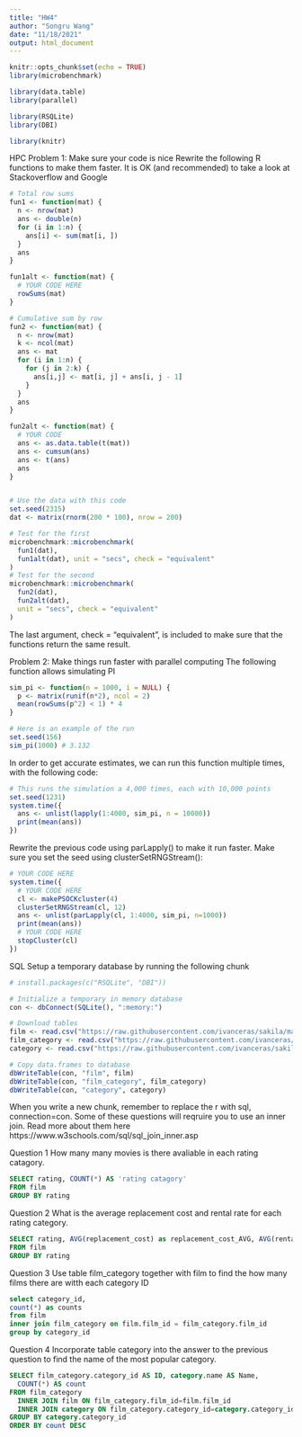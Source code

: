 ```yaml
---
title: "HW4"
author: "Songru Wang"
date: "11/18/2021"
output: html_document
---
```


```r
knitr::opts_chunk$set(echo = TRUE)
library(microbenchmark)

library(data.table)
library(parallel)

library(RSQLite)
library(DBI)

library(knitr)

```

HPC
Problem 1: Make sure your code is nice
Rewrite the following R functions to make them faster. It is OK (and recommended) to take a look at Stackoverflow and Google
```r
# Total row sums
fun1 <- function(mat) {
  n <- nrow(mat)
  ans <- double(n) 
  for (i in 1:n) {
    ans[i] <- sum(mat[i, ])
  }
  ans
}

fun1alt <- function(mat) {
  # YOUR CODE HERE
  rowSums(mat)
}

# Cumulative sum by row
fun2 <- function(mat) {
  n <- nrow(mat)
  k <- ncol(mat)
  ans <- mat
  for (i in 1:n) {
    for (j in 2:k) {
      ans[i,j] <- mat[i, j] + ans[i, j - 1]
    }
  }
  ans
}

fun2alt <- function(mat) {
  # YOUR CODE 
  ans <- as.data.table(t(mat))
  ans <- cumsum(ans)
  ans <- t(ans)
  ans
}


# Use the data with this code
set.seed(2315)
dat <- matrix(rnorm(200 * 100), nrow = 200)

# Test for the first
microbenchmark::microbenchmark(
  fun1(dat),
  fun1alt(dat), unit = "secs", check = "equivalent"
)
# Test for the second
microbenchmark::microbenchmark(
  fun2(dat),
  fun2alt(dat), 
  unit = "secs", check = "equivalent"
)
```
The last argument, check = “equivalent”, is included to make sure that the functions return the same result.


Problem 2: Make things run faster with parallel computing
The following function allows simulating PI
```r
sim_pi <- function(n = 1000, i = NULL) {
  p <- matrix(runif(n*2), ncol = 2)
  mean(rowSums(p^2) < 1) * 4
}

# Here is an example of the run
set.seed(156)
sim_pi(1000) # 3.132
```

In order to get accurate estimates, we can run this function multiple times, with the following code:
```r
# This runs the simulation a 4,000 times, each with 10,000 points
set.seed(1231)
system.time({
  ans <- unlist(lapply(1:4000, sim_pi, n = 10000))
  print(mean(ans))
})
```

Rewrite the previous code using parLapply() to make it run faster. Make sure you set the seed using clusterSetRNGStream():
```r
# YOUR CODE HERE
system.time({
  # YOUR CODE HERE
  cl <- makePSOCKcluster(4)
  clusterSetRNGStream(cl, 12)
  ans <- unlist(parLapply(cl, 1:4000, sim_pi, n=1000))
  print(mean(ans))
  # YOUR CODE HERE
  stopCluster(cl)
})
```



SQL
Setup a temporary database by running the following chunk
```r
# install.packages(c("RSQLite", "DBI"))

# Initialize a temporary in memory database
con <- dbConnect(SQLite(), ":memory:")

# Download tables
film <- read.csv("https://raw.githubusercontent.com/ivanceras/sakila/master/csv-sakila-db/film.csv")
film_category <- read.csv("https://raw.githubusercontent.com/ivanceras/sakila/master/csv-sakila-db/film_category.csv")
category <- read.csv("https://raw.githubusercontent.com/ivanceras/sakila/master/csv-sakila-db/category.csv")

# Copy data.frames to database
dbWriteTable(con, "film", film)
dbWriteTable(con, "film_category", film_category)
dbWriteTable(con, "category", category)
```
When you write a new chunk, remember to replace the r with sql, connection=con. Some of these questions will reqruire you to use an inner join. Read more about them here https://www.w3schools.com/sql/sql_join_inner.asp


Question 1
How many many movies is there avaliable in each rating catagory.
```sql
SELECT rating, COUNT(*) AS 'rating catagory'
FROM film
GROUP BY rating
```

Question 2
What is the average replacement cost and rental rate for each rating category.
```sql
SELECT rating, AVG(replacement_cost) as replacement_cost_AVG, AVG(rental_rate) as rental_rate_AVG
FROM film
GROUP BY rating
```

Question 3
Use table film_category together with film to find the how many films there are witth each category ID
```sql
select category_id,
count(*) as counts
from film
inner join film_category on film.film_id = film_category.film_id
group by category_id

```


Question 4
Incorporate table category into the answer to the previous question to find the name of the most popular category.
```sql
SELECT film_category.category_id AS ID, category.name AS Name,
  COUNT(*) AS count
FROM film_category
  INNER JOIN film ON film_category.film_id=film.film_id
  INNER JOIN category ON film_category.category_id=category.category_id
GROUP BY category.category_id
ORDER BY count DESC
```





